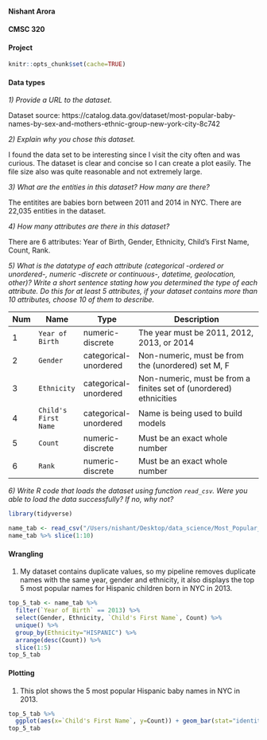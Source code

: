 #### Nishant Arora
#### CMSC 320
#### Project


```r
knitr::opts_chunk$set(cache=TRUE)
```

#### Data types


_1) Provide a URL to the dataset._

Dataset source: https://catalog.data.gov/dataset/most-popular-baby-names-by-sex-and-mothers-ethnic-group-new-york-city-8c742



_2) Explain why you chose this dataset._ 

I found the data set to be interesting since I visit the city often and was curious. The dataset is clear and concise so I can create a plot easily. The file size also was quite reasonable and not extremely large.


_3) What are the entities in this dataset? How many are there?_

The entitites are babies born between 2011 and 2014 in NYC. There are 22,035 entities in the dataset. 

_4) How many attributes are there in this dataset?_

There are 6 attributes: Year of Birth, Gender, Ethnicity, Child's First Name, Count, Rank.


_5) What is the datatype of each attribute (categorical -ordered or unordered-, numeric -discrete or continuous-, datetime, geolocation, other)? Write a short sentence stating how you determined the type of each attribute. Do this for at least 5 attributes, if your dataset contains more than 10 attributes, choose 10 of them to describe._

| Num |         Name         |          Type         |                            Description                             |
|-----|----------------------|-----------------------|--------------------------------------------------------------------|
|  1  |    `Year of Birth`   |    numeric-discrete   |             The year must be 2011, 2012, 2013, or 2014             |
|  2  |       `Gender`       | categorical-unordered |          Non-numeric, must be from the (unordered) set M, F        |
|  3  |      `Ethnicity`     | categorical-unordered | Non-numeric, must be from a finites set of (unordered) ethnicities |
|  4  | `Child's First Name` | categorical-unordered |                  Name is being used to build models                |
|  5  |       `Count`        |    numeric-discrete   |                    Must be an exact whole number                   |
|  6  |        `Rank`        |    numeric-discrete   |                    Must be an exact whole number                   |


_6) Write R code that loads the dataset using function `read_csv`. Were you able to load the data successfully? If no, why not?_

```r
library(tidyverse)

name_tab <- read_csv("/Users/nishant/Desktop/data_science/Most_Popular_Baby_Names_by_Sex_and_Mother_s_Ethnic_Group__New_York_City.csv")
name_tab %>% slice(1:10)
```

#### Wrangling

1) My dataset contains duplicate values, so my pipeline removes duplicate names with the same year, gender and ethnicity, it also displays the top 5 most popular names for Hispanic children born in NYC in 2013.


```r
top_5_tab <- name_tab %>%
  filter(`Year of Birth` == 2013) %>%
  select(Gender, Ethnicity, `Child's First Name`, Count) %>%
  unique() %>%
  group_by(Ethnicity="HISPANIC") %>%
  arrange(desc(Count)) %>%
  slice(1:5)
top_5_tab
```

#### Plotting

1) This plot shows the 5 most popular Hispanic baby names in NYC in 2013.

```r
top_5_tab %>%
  ggplot(aes(x=`Child's First Name`, y=Count)) + geom_bar(stat="identity") 
top_5_tab
```